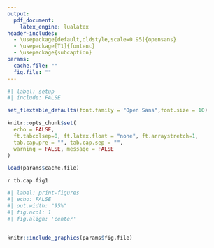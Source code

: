 ```yaml
---
output:
  pdf_document:
    latex_engine: lualatex
header-includes:
  - \usepackage[default,oldstyle,scale=0.95]{opensans}
  - \usepackage[T1]{fontenc}
  - \usepackage{subcaption}
params:
  cache.file: ""
  fig.file: ""
---
```

\pagestyle{empty}
\setmainfont{opensans}


```r
#| label: setup
#| include: FALSE

set_flextable_defaults(font.family = "Open Sans",font.size = 10)

knitr::opts_chunk$set(
  echo = FALSE,
  ft.tabcolsep=0, ft.latex.float = "none", ft.arraystretch=1,
  tab.cap.pre = "", tab.cap.sep = "",
  warning = FALSE, message = FALSE
)

load(params$cache.file)

```


`r tb.cap.fig1`

```r
#| label: print-figures
#| echo: FALSE
#| out.width: "95%"
#| fig.ncol: 1
#| fig.align: 'center'


knitr::include_graphics(params$fig.file)


```

